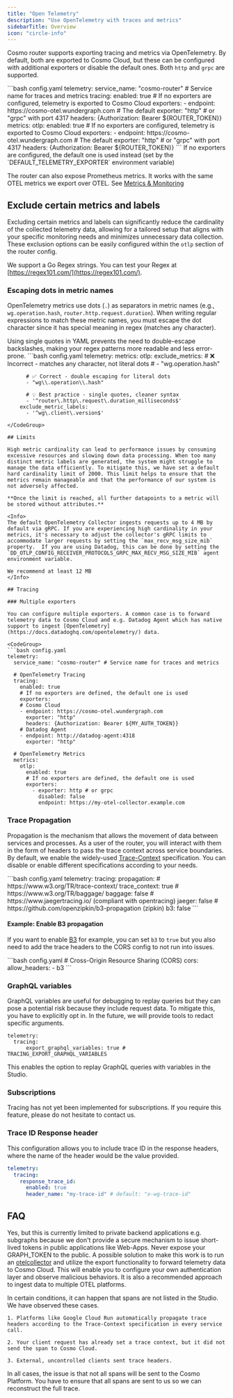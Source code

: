 ```yaml
---
title: "Open Telemetry"
description: "Use OpenTelemetry with traces and metrics"
sidebarTitle: Overview
icon: "circle-info"
---
```


Cosmo router supports exporting tracing and metrics via OpenTelemetry. By default, both are exported to Cosmo Cloud, but these can be configured with additional exporters or disable the default ones. Both `http` and `grpc` are supported.

<CodeGroup>
  ```bash config.yaml
  telemetry:
    service_name: "cosmo-router" # Service name for traces and metrics
    tracing:
      enabled: true
      # If no exporters are configured, telemetry is exported to Cosmo Cloud
      exporters:
      - endpoint: https://cosmo-otel.wundergraph.com # The default
        exporter: "http" # or "grpc" with port 4317
        headers: {Authorization: Bearer ${ROUTER_TOKEN}}
    metrics:
      otlp:
        enabled: true
        # If no exporters are configured, telemetry is exported to Cosmo Cloud
        exporters:
        - endpoint: https://cosmo-otel.wundergraph.com # The default
          exporter: "http" # or "grpc" with port 4317
          headers: {Authorization: Bearer ${ROUTER_TOKEN}}
  ```
</CodeGroup>

<Info>
  If no exporters are configured, the default one is used instead (set by the `DEFAULT_TELEMETRY_EXPORTER` environment variable)
</Info>

The router can also expose Prometheus metrics. It works with the same OTEL metrics we export over OTEL. See [Metrics & Monitoring](/router/metrics-and-monitoring)

## Exclude certain metrics and labels

Excluding certain metrics and labels can significantly reduce the cardinality of the collected telemetry data, allowing for a tailored setup that aligns with your specific monitoring needs and minimizes unnecessary data collection. These exclusion options can be easily configured within the `otlp` section of the router config.

We support a Go Regex strings. You can test your Regex at [https://regex101.com/](https://regex101.com/).

### Escaping dots in metric names

OpenTelemetry metrics use dots (`.`) as separators in metric names (e.g., `wg.operation.hash`, `router.http.request.duration`). When writing regular expressions to match these metric names, you must escape the dot character since it has special meaning in regex (matches any character).

<Tip>
Using single quotes in YAML prevents the need to double-escape backslashes, making your regex patterns more readable and less error-prone.
</Tip>

<CodeGroup>
  ```bash config.yaml
  telemetry:
    metrics:
      otlp:
        exclude_metrics:
          # ❌ Incorrect - matches any character, not literal dots
          # - "wg.operation.hash"
          
          # ✅ Correct - double escaping for literal dots
          - "wg\\.operation\\.hash"
          
          # 💡 Best practice - single quotes, cleaner syntax
          - '^router\.http\.request\.duration_milliseconds$'
        exclude_metric_labels:
          - '^wg\.client\.version$'
  ```
</CodeGroup>

## Limits

High metric cardinality can lead to performance issues by consuming excessive resources and slowing down data processing. When too many distinct metric labels are generated, the system might struggle to manage the data efficiently. To mitigate this, we have set a default hard cardinality limit of 2000. This limit helps to ensure that the metrics remain manageable and that the performance of our system is not adversely affected.

**Once the limit is reached, all further datapoints to a metric will be stored without attributes.**

<Info>
  The default OpenTelemetry Collector ingests requests up to 4 MB by default via gRPC. If you are experiencing high cardinality in your metrics, it's necessary to adjust the collector's gRPC limits to accommodate larger requests by setting the `max_recv_msg_size_mib` property.  If you are using Datadog, this can be done by setting the `DD_OTLP_CONFIG_RECEIVER_PROTOCOLS_GRPC_MAX_RECV_MSG_SIZE_MIB` agent environment variable.

  We recommend at least 12 MB
</Info>

## Tracing

### Multiple exporters

You can configure multiple exporters. A common case is to forward telemetry data to Cosmo Cloud and e.g. Datadog Agent which has native support to ingest [OpenTelemetry](https://docs.datadoghq.com/opentelemetry/) data.

<CodeGroup>
  ```bash config.yaml
  telemetry:
    service_name: "cosmo-router" # Service name for traces and metrics

    # OpenTelemetry Tracing
    tracing:
      enabled: true
      # If no exporters are defined, the default one is used
      exporters:
      # Cosmo Cloud
      - endpoint: https://cosmo-otel.wundergraph.com
        exporter: "http"
        headers: {Authorization: Bearer ${MY_AUTH_TOKEN}}
      # Datadog Agent
      - endpoint: http://datadog-agent:4318
        exporter: "http"

    # OpenTelemetry Metrics
    metrics:
      otlp:
        enabled: true
        # If no exporters are defined, the default one is used
        exporters:
          - exporter: http # or grpc
            disabled: false
            endpoint: https://my-otel-collector.example.com
  ```
</CodeGroup>

### Trace Propagation

Propagation is the mechanism that allows the movement of data between services and processes. As a user of the router, you will interact with them in the form of headers to pass the trace context across service boundaries. By default, we enable the widely-used [Trace-Context](https://www.w3.org/TR/trace-context/) specification. You can disable or enable different specifications according to your needs.

<CodeGroup>
  ```bash config.yaml
  telemetry:
    tracing:
      propagation:
        # https://www.w3.org/TR/trace-context/
        trace_context: true
        # https://www.w3.org/TR/baggage/
        baggage: false
        # https://www.jaegertracing.io/ (compliant with opentracing)
        jaeger: false
        # https://github.com/openzipkin/b3-propagation (zipkin)
        b3: false
  ```
</CodeGroup>

#### Example: Enable B3 propagation

If you want to enable [B3](https://github.com/openzipkin/b3-propagation) for example, you can set `b3` to `true` but you also need to add the trace headers to the CORS config to not run into issues.

<CodeGroup>
  ```bash config.yaml
  # Cross-Origin Resource Sharing (CORS)
  cors:
    allow_headers:
      - b3
  ```
</CodeGroup>

### GraphQL variables

GraphQL variables are useful for debugging to replay queries but they can pose a potential risk because they include request data. To mitigate this, you have to explicitly opt in. In the future, we will provide tools to redact specific arguments.

```
telemetry:
  tracing:
      export_graphql_variables: true # TRACING_EXPORT_GRAPHQL_VARIABLES
```

This enables the option to replay GraphQL queries with variables in the Studio.

### Subscriptions

Tracing has not yet been implemented for subscriptions. If you require this feature, please do not hesitate to contact us.

### Trace ID Response header

This configuration allows you to include trace ID in the response headers, where the name of the header would be the value provided.

```yaml
telemetry:
  tracing:
    response_trace_id:
      enabled: true
      header_name: "my-trace-id" # default: "x-wg-trace-id"
```

## FAQ

<AccordionGroup>
  <Accordion title="Can I export OTEL data from my application?" >

Yes, but this is currently limited to private backend applications e.g. subgraphs because we don't provide a secure mechanism to issue short-lived tokens in public applications like Web-Apps. Never expose your GRAPH\_TOKEN to the public. A possible solution to make this work is to run an [otelcollector](https://docs.newrelic.com/docs/more-integrations/open-source-telemetry-integrations/opentelemetry/collector/opentelemetry-collector-intro/) and utilize the export functionality to forward telemetry data to Cosmo Cloud. This will enable you to configure your own authentication layer and observe malicious behaviors. It is also a recommended approach to ingest data to multiple OTEL platforms.
</Accordion>

<Accordion title="Why is my trace incomplete?">

In certain conditions, it can happen that spans are not listed in the Studio. We have observed these cases.

    1. Platforms like Google Cloud Run automatically propagate trace headers according to the Trace-Context specification in every service call.

    2. Your client request has already set a trace context, but it did not send the span to Cosmo Cloud.

    3. External, uncontrolled clients sent trace headers.

In all cases, the issue is that not all spans will be sent to the Cosmo Platform. You have to ensure that all spans are sent to us so we can reconstruct the full trace.
  </Accordion>
</AccordionGroup>
